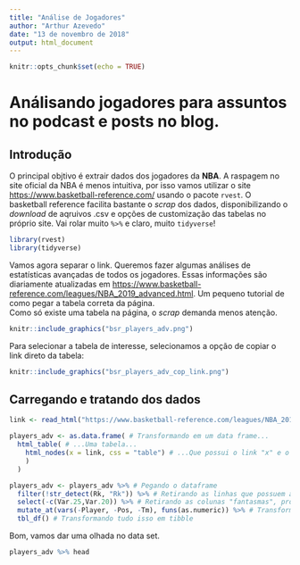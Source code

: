 ```yaml
---
title: "Análise de Jogadores"
author: "Arthur Azevedo"
date: "13 de novembro de 2018"
output: html_document
---
```


```r
knitr::opts_chunk$set(echo = TRUE)
```

# Análisando jogadores para assuntos no podcast e posts no blog.

## Introdução

O principal objtivo é extrair dados dos jogadores da **NBA**. A raspagem no site oficial da NBA é menos intuitiva, por isso vamos utilizar o site <https://www.basketball-reference.com/> usando o pacote `rvest`. O basketball reference facilita bastante o *scrap* dos dados, disponibilizando o *download* de aqruivos .csv e opções de customização das tabelas no próprio site. Vai rolar muito `%>%` e claro, muito `tidyverse`!  
```r
library(rvest)
library(tidyverse)
```
Vamos agora separar o link. Queremos fazer algumas análises de estatísticas avançadas de todos os jogadores. Essas informações são diariamente atualizadas em <https://www.basketball-reference.com/leagues/NBA_2019_advanced.html>. Um pequeno tutorial de como pegar a tabela correta da página.     
Como só existe uma tabela na página, o *scrap* demanda menos atenção.
```r
knitr::include_graphics("bsr_players_adv.png")
```
Para selecionar a tabela de interesse, selecionamos a opção de copiar o link direto da tabela: 
```r
knitr::include_graphics("bsr_players_adv_cop_link.png")
```


## Carregando e tratando dos dados

```r
link <- read_html("https://www.basketball-reference.com/leagues/NBA_2019_advanced.html#advanced_stats::none") #Lendo o HTML direto da WEB

players_adv <- as.data.frame( # Transformando em um data frame...
  html_table( # ...Uma tabela...
    html_nodes(x = link, css = "table") # ...Que possui o link "x" e o formato css "table"
    )
  )

players_adv <- players_adv %>% # Pegando o dataframe
  filter(!str_detect(Rk, "Rk")) %>% # Retirando as linhas que possuem a repetição do nome das colunas
  select(-c(Var.25,Var.20)) %>% # Retirando as colunas "fantasmas", provinientes da formatação da página
  mutate_at(vars(-Player, -Pos, -Tm), funs(as.numeric)) %>% # Transformando as variaveis que não são fatores ou caracteres em valores numericos
  tbl_df() # Transformando tudo isso em tibble
```

Bom, vamos dar uma olhada no data set.
```r
players_adv %>% head
```

